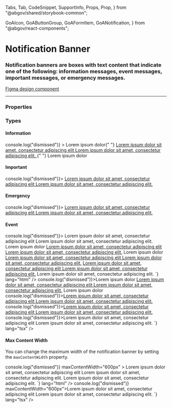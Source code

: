   Tabs,
  Tab,
  CodeSnippet,
  SupportInfo,
  Props,
  Prop,
} from "@abgov/shared/storybook-common";

  GoAIcon,
  GoAButtonGroup,
  GoAFormItem,
  GoANotification,
} from "@abgov/react-components";

<Meta title="Components/Notification Banner" />

# Notification Banner

### Notification banners are boxes with text content that indicate one of the following: information messages, event messages, important messages, or emergency messages.

[Figma design component](https://www.figma.com/file/3pb2IK8s2QUqWieH79KdN7/%E2%9D%96-Components-%7C-DDI?node-id=633%3A11158)

---

### Properties

<Props showTabs={true}>
  <Prop
    name="type"
    type="information | important | emergency | event"
    required="Yes"
    description="Define the context and colour of the notification banner"
  />
  <Prop
    name="_dismiss"
    lang="angular"
    type="CustomEvent"
    description="Dispatched when notification banner is closed."
  />
  <Prop
    name="onDismiss"
    lang="react"
    type="() => void"
    description="Dispatched when notification banner is closed."
  />
  <Prop
    name="maxContentWidth"
    type="string"
    defaultValue="100%"
    description="Maximum width of the content area"
  />
</Props>

### Types

<Story name="Types">
  <h4>Information</h4>
  <GoANotification
    type="information"
    onDismiss={() => console.log("dismissed")}
  >
    Lorem ipsum dolor{" "}
    <a href="https://example.com">
      Lorem ipsum dolor sit amet, consectetur adipiscing elit Lorem ipsum dolor
      sit amet, consectetur adipiscing elit.
    </a>{" "}
    Lorem ipsum dolor
  </GoANotification>
  <h4>Important</h4>
  <GoANotification type="important" onDismiss={() => console.log("dismissed")}>
    <a href="https://example.com">
      Lorem ipsum dolor sit amet, consectetur adipiscing elit Lorem ipsum dolor
      sit amet, consectetur adipiscing elit.
    </a>
  </GoANotification>
  <h4>Emergency</h4>
  <GoANotification type="emergency" onDismiss={() => console.log("dismissed")}>
    <a href="https://example.com">
      Lorem ipsum dolor sit amet, consectetur adipiscing elit Lorem ipsum dolor
      sit amet, consectetur adipiscing elit.
    </a>
  </GoANotification>
  <h4>Event</h4>
  <GoANotification type="event" onDismiss={() => console.log("dismissed")}>
    Lorem ipsum dolor sit amet, consectetur adipiscing elit Lorem ipsum dolor
    sit amet, consectetur adipiscing elit.
  </GoANotification>
</Story>

<Tabs>
  <Tab label="Web Component" hidden={true}>
    <CodeSnippet
      code={`
        <goa-notification type="information">Lorem ipsum dolor <a href="https://example.com">Lorem ipsum dolor sit amet, consectetur adipiscing elit Lorem ipsum dolor sit amet, consectetur adipiscing elit.</a> Lorem ipsum dolor</goa-notification>
        <goa-notification type="important"><a href="https://example.com">Lorem ipsum dolor sit amet, consectetur adipiscing elit Lorem ipsum dolor sit amet, consectetur adipiscing elit.</a></goa-notification>
        <goa-notification type="emergency"><a href="https://example.com">Lorem ipsum dolor sit amet, consectetur adipiscing elit Lorem ipsum dolor sit amet, consectetur adipiscing elit.</a></goa-notification>
        <goa-notification type="event">Lorem ipsum dolor sit amet, consectetur adipiscing elit.</goa-notification>
      `}
      lang="html"
    />
    <CodeSnippet
      code={`
        document.querySelector('goa-notification').addEventListener('_dismiss', () => {
          console.log('dismissed');
        });
      `}
      lang="js"
    />
  </Tab>
  <Tab label="Angular">
    <CodeSnippet
      code={`
        <goa-notification type="information" (_dismiss)="onDismiss()">Lorem ipsum dolor <a href="https://example.com">Lorem ipsum dolor sit amet, consectetur adipiscing elit Lorem ipsum dolor sit amet, consectetur adipiscing elit.</a> Lorem ipsum dolor</goa-notification>
        <goa-notification type="important" (_dismiss)="onDismiss()"><a href="https://example.com">Lorem ipsum dolor sit amet, consectetur adipiscing elit Lorem ipsum dolor sit amet, consectetur adipiscing elit.</a></goa-notification>
        <goa-notification type="emergency" (_dismiss)="onDismiss()"><a href="https://example.com">Lorem ipsum dolor sit amet, consectetur adipiscing elit Lorem ipsum dolor sit amet, consectetur adipiscing elit.</a></goa-notification>
        <goa-notification type="event" (_dismiss)="onDismiss()">Lorem ipsum dolor sit amet, consectetur adipiscing elit.</goa-notification>
      `}
      lang="html"
    />
    <CodeSnippet
      code={`
        export class SomeOtherComponent {
          onDismiss() {
            console.log('dismissed');
          }
        }
      `}
      lang="ts"
    />
  </Tab>
  <Tab label="React">
    <CodeSnippet
      code={`
        <GoANotification type="information" onDismiss={() => console.log("dismissed")}>Lorem ipsum dolor <a href="https://example.com">Lorem ipsum dolor sit amet, consectetur adipiscing elit Lorem ipsum dolor sit amet, consectetur adipiscing elit.</a> Lorem ipsum dolor</GoANotification>
        <GoANotification type="important" onDismiss={() => console.log("dismissed")}><a href="https://example.com">Lorem ipsum dolor sit amet, consectetur adipiscing elit Lorem ipsum dolor sit amet, consectetur adipiscing elit.</a></GoANotification>
        <GoANotification type="emergency" onDismiss={() => console.log("dismissed")}><a href="https://example.com">Lorem ipsum dolor sit amet, consectetur adipiscing elit Lorem ipsum dolor sit amet, consectetur adipiscing elit.</a></GoANotification>
        <GoANotification type="event" onDismiss={() => console.log("dismissed")}>Lorem ipsum dolor sit amet, consectetur adipiscing elit Lorem ipsum dolor sit amet, consectetur adipiscing elit.</GoANotification>
    `}
      lang="tsx"
    />
  </Tab>
</Tabs>

#### Max Content Width

You can change the maximum width of the notification banner by setting the `maxContentWidth` property.

<Story name="Max Content Width">
  <GoANotification
    type="event"
    onDismiss={() => console.log("dismissed")}
    maxContentWidth="600px"
  >
    Lorem ipsum dolor sit amet, consectetur adipiscing elit Lorem ipsum dolor
    sit amet, consectetur adipiscing elit.
  </GoANotification>
</Story>

<Tabs>
  <Tab label="Angular">
    <CodeSnippet
      code={`
        <goa-notification type="event" (_dismiss)="onDismiss()" maxcontentwidth="600px">Lorem ipsum dolor sit amet, consectetur adipiscing elit.</goa-notification>
      `}
      lang="html"
    />
    <CodeSnippet
      code={`
        export class SomeOtherComponent {
          onDismiss() {
            console.log('dismissed');
          }
        }
      `}
      lang="ts"
    />
  </Tab>
  <Tab label="React">
    <CodeSnippet
      code={`
       <GoANotification type="event" onDismiss={() => console.log("dismissed")} maxContentWidth="600px">Lorem ipsum dolor sit amet, consectetur adipiscing elit Lorem ipsum dolor sit amet, consectetur adipiscing elit.</GoANotification>
    `}
      lang="tsx"
    />
  </Tab>
</Tabs>
